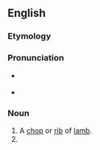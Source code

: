 ==English==

===Etymology===
{{compound|en|lamb|chop}}

===Pronunciation===
* {{a|UK}} {{IPA|/ˈlæm.tʃɒp/|lang=en}}
* {{a|US}} {{IPA|/ˈlæm.tʃɑp/|lang=en}}

===Noun===
{{en-noun}}

# A [[chop]] or [[rib]] of [[lamb]].
# {{n-g|A term of [[endearment]].}}